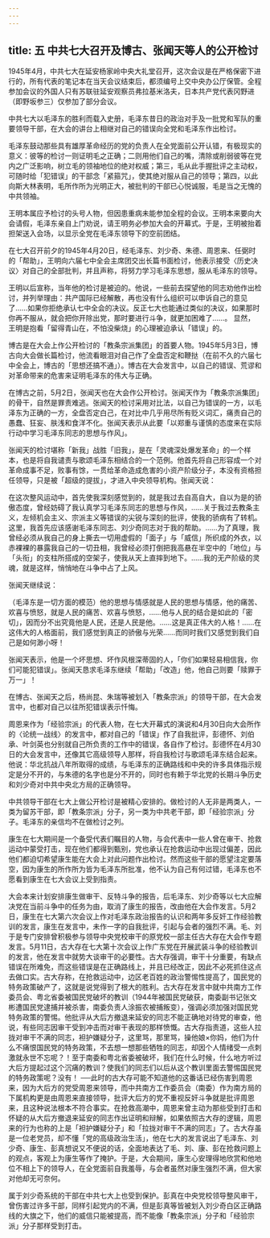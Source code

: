 ```yaml
---
---
---
```

title: 五   中共七大召开及博古、张闻天等人的公开检讨
---

1945年4月，中共七大在延安杨家岭中央大礼堂召开，这次会议是在严格保密下进行的，所有代表的笔记本在当天会议结束后，都须编号上交中央办公厅保管。全程参加会议的外国人只有苏联驻延安观察员弗拉基米洛夫，日本共产党代表冈野进（即野坂参三）仅参加了部分会议。

中共七大以毛泽东的胜利而载入史册，毛泽东昔日的政治对手及一批党和军队的重要领导干部，在大会的讲台上相继对自己的错误向全党和毛泽东作出检讨。

毛泽东鼓动那些具有雄厚革命经历的党的负责人在全党面前公开认错，有极现实的意义：彼等的检讨一则证明毛之正确；二则用他们自己的嘴，清除或削弱彼等在党内之广泛影响，树立毛的领袖地位的绝对权威；第三，毛从此手握批评之主动权，可随时给「犯错误」的干部念「紧箍咒」，使其绝对服从自己的领导；第四，以此向斯大林表明，毛所作所为光明正大，被批判的干部已心悦诚服，毛是当之无愧的中共领袖。

王明本属应予检讨的头号人物，但因患重病未能参加全程的会议。王明本来要向大会请假，毛泽东亲自上门劝说，请王明务必参加大会的开幕式。于是，王明被抬着担架送入会场，以显示全党在毛泽东领导下的空前团结。 

在七大召开前夕的1945年4月20日，经毛泽东、刘少奇、朱德、周恩来、任弼时的「帮助」，王明向六届七中全会主席团交出长篇书面检讨，他表示接受〈历史决议〉对自己的全部批判，并且声称，将努力学习毛泽东思想，服从毛泽东的领导。

王明以后宣称，当年他的检讨是被迫的。他说，一些前去探望他的同志劝他作出检讨，并列举理由：共产国际已经解散，再也没有什么组织可以申诉自己的意见了……如果你拒绝承认七中全会的决议。反正七大也能通过类似的决议，如果那时你再不服从，就会把你开除出党，那时要进行斗争，就更加困难了……。 显然，王明是抱看「留得青山在，不怕没柴烧」的心理被迫承认「错误」的。

博古是在大会上作公开检讨的「教条宗派集团」的首要人物。1945年5月3日，博古向大会做长篇检讨，他流看眼泪对自己作了全盘否定和鞭挞（在前不久的六届七中全会上，博古的「思想还搞不通」）。博古在大会发言中，以自己的错误、荒谬和对革命带来的危害来证明毛泽东的伟大与正确。

在博古之前，5月2日，张闻天也在大会作公开检讨。张闻天作为「教条宗派集团」的骨干，自然是罪责难逃。张闻天的检讨采用对比法，以自己为错误的一方，以毛泽东为正确的一方，全盘否定白己，在对比中几乎用尽所有贬义词汇，痛责自己的愚蠢、狂妄、肤浅和食洋不化。张闻天表示从此要「以郑重与谨慎的态度来在实际行动中学习毛泽东同志的思想与作风」。

张闻天的检讨堪称「新我」战胜「旧我」，是在「灵魂深处爆发革命」的一个样本，也是将自我谴责与歌颂毛泽东相结合的一个范例。他首先将自己形容成一个对革命成事不足，败事有馀，一贯给革命造成危害的小资产阶级分子，本没有资格担任领导，只是被「超级的提拔」，才进入中央领导机构。张闻天说：

在这次整风运动中，首先使我深刻感觉到的，就是我过去自高自大，自以为是的骄傲态度，曾经妨碍了我认真学习毛泽东同志的思想与作风，……关于我过去教条主义，左倾机会主义、宗派主义等错误的尖锐与深刻的批评，使我的骄病有了转机。这里，我首先应该感谢毛泽东同志、刘少奇同志对于我的帮助。……为了真理，我曾经必须从我自己的身上撕去一切用虚假的「面子」与「威信」所织成的外衣，以赤裸裸的暴露我自己的一切丑相，我曾经必须打倒把我高悬在半空中的「地位」与「头衔」的支柱所搭成的空架子，使我从天上直摔到地下。……我的无产阶级的灵魂，就是这样，悄悄地在斗争中占了上风。

张闻天继续说：

（毛泽东是一切方面的模范）他的思想与情感就是人民的思想与情感，他的痛苦、欢喜与愤怒，就是人民的痛苦、欢喜与愤怒，……他与人民的结合是如此的「密切」，因而分不出究竟他是人民，还是人民是他。……这是真正伟大的人格！……在这伟大的人格面前，我们感觉到真正的骄傲与光荣……而同时我们又感觉到我们自己是如何渺小呀！

张闻天表示，他是一个坏思想、坏作风根深蒂固的人，「你们如果轻易相信我，你们可能犯错误」。张闻天恳求毛泽东继续「帮助」「改造」他，他自己则要「赎罪于万一」！ 

在博古、张闻天之后，杨尚昆、朱瑞等被划入「教条宗派」的领导干部，在大会发言中，也都对自己以往所犯错误表示忏悔。

周恩来作为「经验宗派」的代表人物，在七大开幕式的演说和4月30日向大会所作的〈论统一战线〉的发言中，都对自己的「错误」作了自我批评，彭德怀、刘伯承、叶剑英也分别就自己所负责的工作中的错误，各自作了检讨。彭德怀在4月30日的大会发言中，还像其它高级领导人那样，将自我检讨与歌颂毛泽东结合起来。他说：华北抗战八年所取得的成绩，与毛泽东的正确路线和中央的许多具体指示规定是分不开的，与朱德的名字也是分不开的，同时也有赖于华北党的长期斗争历史和刘少奇对中共中央北方局的正确领导。 

中共领导干部在七大上做公开检讨是被精心安排的。做检讨的人无非是两类人，一类为留苏干部，即「教条宗派」分子，另一类为中共老干部，即「经验宗派」分子。毛泽东的亲信均不在做检讨之列。

康生在七大期间是一个备受代表们瞩目的人物，与会代表中一些人曾在审干、抢救运动中蒙受打击，现在他们都得到甄别，党也承认在抢救运动中出现过偏差，因此他们都迫切希望康生能在大会上对此问题作出检讨。然而这些干部的愿望注定要落空，因为康生的所作所为皆为毛泽东所批准，他不认为自己有何过错，毛泽东也不愿看到康生在七大会议上受到指责。

大会本来计划安排康生做审干、反特斗争的报告，后毛泽东、刘少奇等以七大应解决党在当前斗争中的任务为由，取消了康生的报告，改由他在大会作发言。5月2日，康生在七大第六次会议上作对毛泽东政治报告的认识和两年多反奸工作经验教训的发言，康生在发言中，未作一字的自我批评，引起与会者的强烈不满。毛、刘于是专门安排曾积极参与领导中央党校审干的原党校一部主任古大存在大会作专题发言。5月11日，古大存在七大第十次会议上作广东党在开展武装斗争的经验教训的发言，他在发言中就势大谈审干的必要性。古大存强调，审干十分重要，有缺点错误在所难免，而这些错误是在正确路线上，并且已经改正，因此不必死抓住这点去做口实。古大存称，在抢救运动中，边区老百姓的政治警惕性提高了，国民党的特务政策破产了，这就是说党得到了根大的胜利。古大存在发言中就中共南方工作委员会、粤北省委被国民党破坏的教训（1944年被国民党破获，南委副书记张文彬遭国民党逮捕并被杀害，南委负责人涂振农被捕叛变），强调必须加强对国民党特务政策的警惕。他批评从大后方撤退来延安的同志不能正确地对待党的审查，他说，有些同志因审干受到冲击而对审干表现的那样愤慨。古大存指责道，这些人拉拢对审干不满的同志，袒护嫌疑分子，这里骂，那里骂，操他娘×你妈，他们为什么不痛恨国民党的特务政策，不去想一想那些牺牲的同志，却因个人情绪受一点刺激就永世不忘呢？！至于南委和粤北省委被破坏，我们在什么时候，什么地方听过大后方提起过这个沉痛的教训？使我们的同志们以后从这个教训里面去警惕国民党的特务政策呢？没有！ ──此时的古大存可能不知道他的这番话已经伤害到周恩来，因为大后方的党受周恩来领导，而中共南方工作委员会（南委）作为南方局的下属机构更是由周恩来直接领导，批评大后方的党不重视反奸斗争就是批评周恩来，且这种说法根本不符合事实。在抢救高潮中，周恩来曾主动为那些受到打击和怀疑的从大后方撤退来延安的同志作出证明和辩解，如果依照古大存的逻辑，周恩来的行为也称的上是「袒护嫌疑分子」和「拉拢对审干不满的同志」了。古大存虽是一位老党员，却不懂「党的高级政治生活」，他在七大的发言说出了毛泽东、刘少奇、康生、彭真想说又不便说的话，全面地表达了毛、刘、康、彭在抢救问题上的观点，客观上为康生等作了掩护。于是，大会期间，康生心安理得地欣赏和他地位不相上下的领导人，在全党面前自我羞辱，与会者虽然对康生强烈不满，但大家对他却无可奈何。

属于刘少奇系统的干部在中共七大上也受到保护。彭真在中央党校领导整风审干，曾伤害过许多干部，同样引起党内的不满，但是彭真等皆被划入刘少奇白区正确路线的大旗之下，他们的威信只能被提高，而不能像「教条宗派」分子和「经验宗派」分子那样受到打击。
